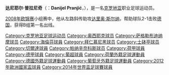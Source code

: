 {{NoteTA
|G1=Football
|G2=uefa
|G3=laliga
|T=zh-hans:达尼耶尔·普拉尼奇;zh-hk:丹尼爾·柏拉積;
|1=zh-hans:达尼耶尔·普拉尼奇;zh-hk:丹尼爾·柏拉積;
|2=zh-hans:普拉尼奇;zh-hk:柏拉積;zh-tw:普拉尼奇;
}}
{{Football player infobox
| playername = 达尼耶尔·普拉尼奇<br />Danijel Pranjić
| image = Danijel-Pranjic.jpg
| image_size = 220
| fullname = Danijel Pranjić<ref>{{cite news
| title = 2014 FIFA World Cup Brazil: List of Players
| url = http://www.fifadata.com/document/fwc/2014/pdf/fwc_2014_squadlists.pdf
| publisher = FIFA
| format = PDF
| page = 12
| date = 11 June 2014
| accessdate = 8 July 2014
| archive-date = 2015-06-11
| archive-url = https://web.archive.org/web/20150611133541/http://www.uefa.com/uefachampionsleague/news/newsid%3D2255077.html
| dead-url = no
}}</ref>
| dateofbirth = {{birth date and age|1981|12|2}}
| cityofbirth = [[纳希采|纳希采]]
| countryofbirth = [[南斯拉夫|南斯拉夫]]
| height = {{height|m=1.73}}
| currentclub = {{le|Omonia Psevda}}
| clubnumber = 32
| position = [[中场|中场]]
| youthyears  = 
| youthclubs  = {{tsl|en|NK NAŠK||NAŠK}}
| years1 = 1998–2000
| clubs1 = {{le|NK NAŠK||NAŠK}}
| caps1  =
| goals1 =
| years2 = 2000–2001
| clubs2 = {{le|NK Papuk Orahovica||Papuk}}
| caps2  =
| goals2 =
| years3 = 2001–2002
| clubs3 = {{le|NK Belišće||Belišće}}
| caps3  = 28
| goals3 = 7
| years4 = 2002–2004
| clubs4 = [[奥西耶克足球俱乐部|奥西耶克]]
| caps4  = 53
| goals4 = 3
| years5 = 2004–2005
| clubs5 = [[萨格勒布迪纳摩足球俱乐部|萨格勒布迪纳摩]]
| caps5  = 29
| goals5 = 2
| years6 = 2005–2009
| clubs6 = [[海伦芬足球俱乐部|海伦芬]]
| caps6  = 129
| goals6 = 32
| years7 = 2009–2012
| clubs7 = [[拜仁慕尼黑|拜仁慕尼黑]]
| caps7  = 55
| goals7 = 1
| years8 = 2011
| clubs8 = [[拜仁慕尼黑二隊|拜仁慕尼黑二隊]]
| caps8  = 1
| goals8 = 0
| years9 = 2012–2013
| clubs9 = [[里斯本竞技|里斯本竞技]]
| caps9  = 9
| goals9 = 0
| years10 = 2013
| clubs10 = → [[皇家維戈塞爾塔俱樂部|塞爾塔]] (loan)
| caps10  = 10
| goals10 = 0
| years11 = 2013–2016
| clubs11 = [[帕纳辛奈科斯足球俱乐部|帕纳辛奈科斯]]
| caps11  = 80
| goals11 = 9
| years12 = 2016–2017
| clubs12 = [[科佩爾足球俱樂部|科佩爾]]
| caps12  = 20
| goals12 = 1
| years13 = 2017–2019
| clubs13 = [[安羅科薩斯法馬古斯塔足球會|安羅科薩斯]]
| caps13  = 61
| goals13 = 6
| years14 = 2019–2020
| clubs14 = [[阿伊亚纳帕足球俱乐部|阿伊亚纳帕]]
| caps14  = 17
| goals14 = 1
| clubs15 = {{le|Omonia Psevda}}
| caps15  = 0
| goals15 = 0
| years15 = 2020–
| nationalyears1 = 2002–2004
| nationalteam1  = [[克羅地亞21歲以下國家足球隊|克羅地亞U21]]
| nationalcaps1  = 15
| nationalgoals1 = 1
| nationalyears2 = 2004–2015
| nationalteam2  = [[克羅地亞國家足球隊|克羅地亞]]
| nationalcaps2  = 58
| nationalgoals2 = 1
| pcupdate = 2012年6月2日
| ntupdate = 2012年6月2日
| manageryears1 = 2020–
| managerclubs1 = {{le|Omonia Psevda}}
}}

'''达尼耶尔·普拉尼奇'''（{{lang|hr|克罗地亚语}}：'''Danijel Pranjić'''，{{bd|1981年|12月2日|||P}}），是一名[[克罗地亚|克罗地亚]]职业足球运动员。

[[2008年欧锦赛|2008年欧锦赛]]小组赛中，他从左路斜传助攻[[达里奥·斯尔纳|达里奥·斯尔纳]]，帮助球队2-1击败[[德国国家足球队|德国]]，获得B组第一名出线。

{{2008年欧洲足球锦标赛克罗地亚参赛名单}}
{{2012年歐洲足球錦標賽克羅地亞參賽名單}}
{{2014年世界盃足球賽克羅地亞參賽名單}}

{{DEFAULTSORT:Pranjic, Danijel}}
[[Category:克罗地亚足球运动员|Category:克罗地亚足球运动员]]
[[Category:奥西耶克球员|Category:奥西耶克球员]]
[[Category:萨格勒布迪纳摩球员|Category:萨格勒布迪纳摩球员]]
[[Category:海倫芬球員|Category:海倫芬球員]]
[[Category:拜仁慕尼黑球员|Category:拜仁慕尼黑球员]]
[[Category:士砵亭球员|Category:士砵亭球员]]
[[Category:切爾達球員|Category:切爾達球員]]
[[Category:帕纳辛奈科斯球员|Category:帕纳辛奈科斯球员]]
[[Category:荷甲球員|Category:荷甲球員]]
[[Category:德甲球員|Category:德甲球員]]
[[Category:葡超球員|Category:葡超球員]]
[[Category:荷蘭外籍足球運動員|Category:荷蘭外籍足球運動員]]
[[Category:德國外籍足球運動員|Category:德國外籍足球運動員]]
[[Category:葡萄牙外籍足球運動員|Category:葡萄牙外籍足球運動員]]
[[Category:2012年歐洲國家盃球員|Category:2012年歐洲國家盃球員]]
[[Category:2014年世界盃足球賽球員|Category:2014年世界盃足球賽球員]]